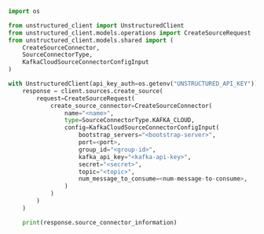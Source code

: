```python Python SDK
import os

from unstructured_client import UnstructuredClient
from unstructured_client.models.operations import CreateSourceRequest
from unstructured_client.models.shared import (
    CreateSourceConnector,
    SourceConnectorType,
    KafkaCloudSourceConnectorConfigInput
)

with UnstructuredClient(api_key_auth=os.getenv("UNSTRUCTURED_API_KEY")) as client:
    response = client.sources.create_source(
        request=CreateSourceRequest(
            create_source_connector=CreateSourceConnector(
                name="<name>",
                type=SourceConnectorType.KAFKA_CLOUD,
                config=KafkaCloudSourceConnectorConfigInput(
                    bootstrap_servers="<bootstrap-server>",
                    port=<port>,
                    group_id="<group-id>",
                    kafka_api_key="<kafka-api-key>",
                    secret="<secret>",
                    topic="<topic>",
                    num_message_to_consume=<num-message-to-consume>,
                )
            )
        )
    )

    print(response.source_connector_information)
```